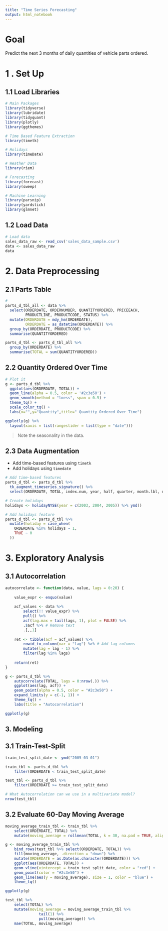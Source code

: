 ```yaml
---
title: "Time Series Forecasting"
output: html_notebook
---
```


# Goal

Predict the next 3 months of daily quantities of vehicle parts ordered. 

# 1 . Set Up

## 1.1 Load Libraries

```r
# Main Packages
library(tidyverse)
library(lubridate)
library(tidyquant)
library(plotly)
library(ggthemes)

# Time Based Feature Extraction
library(timetk)

# Holidays
library(timeDate)

# Weather Data
library(riem)

# Forecasting
library(forecast)
library(sweep)

# Machine Learning 
library(parsnip)
library(yardstick)
library(glmnet)
```

## 1.2 Load Data

```r
# Load data
sales_data_raw <- read_csv('sales_data_sample.csv') 
data <- sales_data_raw
data
```


# 2. Data Preprocessing

## 2.1 Parts Table

```r
# 
parts_d_tbl_all <- data %>%
  select(ORDERDATE, ORDERNUMBER, QUANTITYORDERED, PRICEEACH, 
         PRODUCTLINE, PRODUCTCODE, STATUS) %>%
  mutate(ORDERDATE = mdy_hm(ORDERDATE),
         ORDERDATE = as_datetime(ORDERDATE)) %>%
  group_by(ORDERDATE, PRODUCTCODE) %>%
  summarise(QUANTITYORDERED)

parts_d_tbl <- parts_d_tbl_all %>%
  group_by(ORDERDATE) %>%
  summarise(TOTAL = sum(QUANTITYORDERED))
```

## 2.2 Quantity Ordered Over Time

```r
# Plot it
g <- parts_d_tbl %>%
  ggplot(aes(ORDERDATE, TOTAL)) + 
  geom_line(alpha = 0.5, color = '#2c3e50') + 
  geom_smooth(method = "loess", span = 0.5) + 
  theme_tq() + 
  scale_color_tq() + 
  labs(x="",y="Quantity",title=" Quantity Ordered Over Time")

ggplotly(g) %>%
  layout(xaxis = list(rangeslider = list(type = "date")))
```

> Note the seasonality in the data. 

## 2.3 Data Augmentation

- Add time-based features using `timetk`
- Add holidays using `timedate`

```r
# Add time-based features
parts_d_tbl <- parts_d_tbl %>%
  tk_augment_timeseries_signature() %>%
  select(ORDERDATE, TOTAL, index.num, year, half, quarter, month.lbl, day, wday.lbl)

# Create holidays
holidays <- holidayNYSE(year = c(2003, 2004, 2005)) %>% ymd()

# Add holidays feature
parts_d_tbl <- parts_d_tbl %>%
  mutate(holiday = case_when(
    ORDERDATE %in% holidays ~ 1, 
    TRUE ~ 0
  ))
```

# 3. Exploratory Analysis

## 3.1 Autocorrelation


```r
autocorrelate <- function(data, value, lags = 0:20) {
    
    value_expr <- enquo(value)
    
    acf_values <- data %>%
        select(!! value_expr) %>%
        pull() %>%
        acf(lag.max = tail(lags, 1), plot = FALSE) %>%
        .$acf %>% # Remove text
        .[,,1]
    
    ret <- tibble(acf = acf_values) %>%
        rowid_to_column(var = "lag") %>% # Add lag columns
        mutate(lag = lag - 1) %>% 
        filter(lag %in% lags) 
    
    return(ret)
} 

g <- parts_d_tbl %>%
    autocorrelate(TOTAL, lags = 0:nrow(.)) %>%
    ggplot(aes(lag, acf)) +
    geom_point(alpha = 0.5, color = "#2c3e50") +
    expand_limits(y = c(-1, 1)) +
    theme_tq() +
    labs(title = "Autocorrelation")

ggplotly(g)
```

## 3. Modeling

## 3.1 Train-Test-Split

```r
train_test_split_date <- ymd("2005-03-01")

train_tbl <- parts_d_tbl %>%
    filter(ORDERDATE < train_test_split_date)

test_tbl <- parts_d_tbl %>%
    filter(ORDERDATE >= train_test_split_date)

# What Autocorrelation can we use in a multivariate model?
nrow(test_tbl)
```


## 3.2 Evaluate 60-Day Moving Average

```r
moving_average_train_tbl <- train_tbl %>%
    select(ORDERDATE, TOTAL) %>%
    mutate(moving_average = rollmean(TOTAL, k = 30, na.pad = TRUE, align = "right")) 

g <- moving_average_train_tbl %>%
    bind_rows(test_tbl %>% select(ORDERDATE, TOTAL)) %>%
    fill(moving_average, .direction = "down") %>%
    mutate(ORDERDATE = as.Date(as.character(ORDERDATE))) %>%
    ggplot(aes(ORDERDATE, TOTAL)) +
    geom_vline(xintercept = train_test_split_date, color = "red") +
    geom_point(color = "#2c3e50") +
    geom_line(aes(y = moving_average), size = 1, color = "blue") +
    theme_tq() 

ggplotly(g)

test_tbl %>%
    select(TOTAL) %>%
    mutate(moving_average = moving_average_train_tbl %>% 
               tail(1) %>% 
               pull(moving_average)) %>%
    mae(TOTAL, moving_average)
```





















